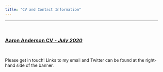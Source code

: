 ```yaml
---
title: "CV and Contact Information"
---
```

***
<br>

### [**Aaron Anderson CV - *July 2020***](Anderson_CV.pdf)

<br>

Please get in touch! Links to my email and Twitter can be found at the right-hand side of the banner.

<br>
  
